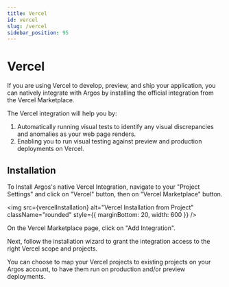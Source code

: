 ```yaml
---
title: Vercel
id: vercel
slug: /vercel
sidebar_position: 95
---
```



# Vercel

If you are using Vercel to develop, preview, and ship your application, you can natively integrate with Argos by installing the official integration from the Vercel Marketplace.

The Vercel integration will help you by:

1. Automatically running visual tests to identify any visual discrepancies and anomalies as your web page renders.
2. Enabling you to run visual testing against preview and production deployments on Vercel.

## Installation

To Install Argos's native Vercel Integration, navigate to your "Project Settings" and click on "Vercel" button, then on "Vercel Marketplace" button.

<img
  src={vercelInstallation}
  alt="Vercel Installation from Project"
  className="rounded"
  style={{ marginBottom: 20, width: 600 }}
/>

On the Vercel Marketplace page, click on "Add Integration".

Next, follow the installation wizard to grant the integration access to the right Vercel scope and projects.

You can choose to map your Vercel projects to existing projects on your Argos account, to have them run on production and/or preview deployments.
